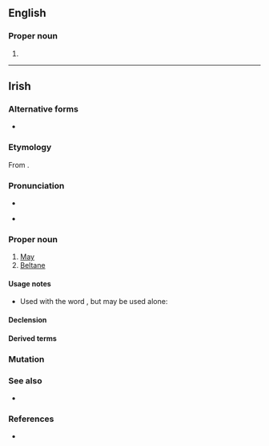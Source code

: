==English==

===Proper noun===
{{en-proper noun}}

# {{alternative spelling of|en|Beltane}}

----

==Irish==

===Alternative forms===
* {{l|ga|Beáltaine}}

===Etymology===
From {{inh|ga|sga|Beltaine}}.

===Pronunciation===
* {{IPA|ga|/ˈbʲal̪ˠt̪ˠənʲə/}}
* {{a|Cois Fharraige}} {{IPA|ga|/ˈbʲɑːl̪ˠt̪ˠənʲə/}}

===Proper noun===
{{ga-proper noun|f|~}}

# [[May]] {{gloss|month}}
# [[Beltane]]

====Usage notes====
* Used with the word {{m|ga|mí||month}}, but may be used alone:
*: {{ux|ga|mí na '''Bealtaine'''|month of May|inline=1}}

====Declension====
{{ga-decl-f4|B|ealtaine|ealtainí}}

====Derived terms====
{{der3|ga|{{l|ga|Lá Bealtaine||May Day}}
|{{l|ga|Oíche Bhealtaine||eve of May Day}}
|{{l|ga|idir dhá thine Bhealtaine||in a dilemma}}
|{{l|ga|bearnán Bealtaine||marsh marigold}}
|{{l|ga|bláth bán na Bealtaine||hawthorn blossom}}
|{{l|ga|cuil Bhealtaine||may-fly}}
|{{l|ga|lus buí Bealtaine||marsh marigold}}
|{{l|ga|oíche Lae Bealtaine||May-Day night}}
|{{l|ga|(Lá) [[Sean-Bhealtaine]]}}, {{l|ga|Seanlá Bealtaine||old-style May Day, 12th May}}
}}

===Mutation===
{{ga-mut}}

===See also===
* {{list:Gregorian calendar months/ga}}

===References===
* {{R:ga:Ó Dónaill}}

{{topics|ga|Calendar terms}}